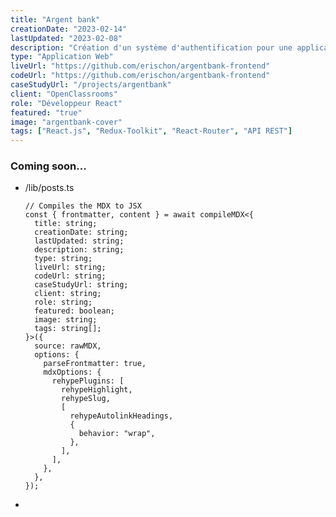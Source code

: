 ```yaml
---
title: "Argent bank"
creationDate: "2023-02-14"
lastUpdated: "2023-02-08"
description: "Création d'un système d'authentification pour une application bancaire."
type: "Application Web"
liveUrl: "https://github.com/erischon/argentbank-frontend"
codeUrl: "https://github.com/erischon/argentbank-frontend"
caseStudyUrl: "/projects/argentbank"
client: "OpenClassrooms"
role: "Développeur React"
featured: "true"
image: "argentbank-cover"
tags: ["React.js", "Redux-Toolkit", "React-Router", "API REST"]
---
```


### Coming soon...

- /lib/posts.ts
  ```tsx
  // Compiles the MDX to JSX
  const { frontmatter, content } = await compileMDX<{
    title: string;
    creationDate: string;
    lastUpdated: string;
    description: string;
    type: string;
    liveUrl: string;
    codeUrl: string;
    caseStudyUrl: string;
    client: string;
    role: string;
    featured: boolean;
    image: string;
    tags: string[];
  }>({
    source: rawMDX,
    options: {
      parseFrontmatter: true,
      mdxOptions: {
        rehypePlugins: [
          rehypeHighlight,
          rehypeSlug,
          [
            rehypeAutolinkHeadings,
            {
              behavior: "wrap",
            },
          ],
        ],
      },
    },
  });
  ```
-
